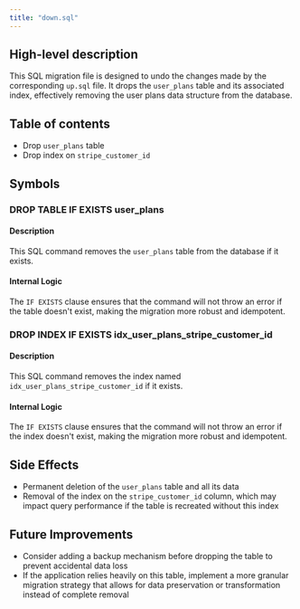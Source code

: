 ```yaml
---
title: "down.sql"
---
```


## High-level description
This SQL migration file is designed to undo the changes made by the corresponding `up.sql` file. It drops the `user_plans` table and its associated index, effectively removing the user plans data structure from the database.

## Table of contents
- Drop `user_plans` table
- Drop index on `stripe_customer_id`

## Symbols

### DROP TABLE IF EXISTS user_plans
#### Description
This SQL command removes the `user_plans` table from the database if it exists.

#### Internal Logic
The `IF EXISTS` clause ensures that the command will not throw an error if the table doesn't exist, making the migration more robust and idempotent.

### DROP INDEX IF EXISTS idx_user_plans_stripe_customer_id
#### Description
This SQL command removes the index named `idx_user_plans_stripe_customer_id` if it exists.

#### Internal Logic
The `IF EXISTS` clause ensures that the command will not throw an error if the index doesn't exist, making the migration more robust and idempotent.

## Side Effects
- Permanent deletion of the `user_plans` table and all its data
- Removal of the index on the `stripe_customer_id` column, which may impact query performance if the table is recreated without this index

## Future Improvements
- Consider adding a backup mechanism before dropping the table to prevent accidental data loss
- If the application relies heavily on this table, implement a more granular migration strategy that allows for data preservation or transformation instead of complete removal